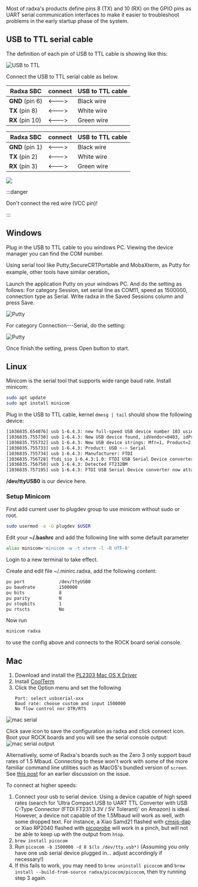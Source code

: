 
Most of radxa's products define pins 8 (TX) and 10 (RX) on the GPIO pins as UART serial communication interfaces to make it easier to troubleshoot problems in the early startup phase of the system.

## USB to TTL serial cable

The definition of each pin of USB to TTL cable is showing like this:

![USB to TTL](/img/accessories/600px-Usb2ttl-cable-definition.webp)

Connect the USB to TTL serial cable as below.

<Section compatible="^rock5itx" model={props.model}>

| Radxa SBC       | connect     | USB to TTL cable |
| --------------- | ----------- | ---------------- |
| **GND** (pin 6) | &lt;---&gt; | Black wire       |
| **TX** (pin 8)  | &lt;---&gt; | White wire       |
| **RX** (pin 10) | &lt;---&gt; | Green wire       |

</Section>

<Section compatible="rock5itx" model={props.model}>

| Radxa SBC       | connect     | USB to TTL cable |
| --------------- | ----------- | ---------------- |
| **GND** (pin 1) | &lt;---&gt; | Black wire       |
| **TX** (pin 2)  | &lt;---&gt; | White wire       |
| **RX** (pin 3)  | &lt;---&gt; | Green wire       |

</Section>

<Image
  src="/img/accessories/#model#-1000px-Serial-connection.webp"
  model={props.model}
  fallback="rock5a"
/>

:::danger

Don't connect the red wire (VCC pin)!

:::

<Tabs queryString="os">
<TabItem value="windows" label="Windows" default>

## Windows

Plug in the USB to TTL cable to you windows PC. Viewing the device manager you can find the COM number.

Using serial tool like Putty,SecureCRTPortable and MobaXterm, as Putty for example, other tools have similar oeration。

Launch the application Putty on your windows PC. And do the setting as follows:
For category Session, set serial line as COM11, speed as 1500000, connection type as Serial.
Write radxa in the Saved Sessions column and press Save.

![Putty](/img/configuration/Putty-setting-session.webp)

For category Connection---Serial, do the setting:

![Putty](/img/configuration/Putty-setting-serial.webp)

Once finish the setting, press Open button to start.

</TabItem>
<TabItem value="linux" label="Linux">

## Linux

Minicom is the serial tool that supports wide range baud rate.
Install minicom:

```bash
sudo apt update
sudo apt install minicom
```

Plug in the USB to TTL cable, kernel `dmesg | tail` should show the following device:

```bash
[1036835.654076] usb 1-6.4.3: new full-speed USB device number 103 using xhci_hcd
[1036835.755730] usb 1-6.4.3: New USB device found, idVendor=0403, idProduct=6001
[1036835.755732] usb 1-6.4.3: New USB device strings: Mfr=1, Product=2, SerialNumber=0
[1036835.755733] usb 1-6.4.3: Product: USB <-> Serial
[1036835.755734] usb 1-6.4.3: Manufacturer: FTDI
[1036835.756728] ftdi_sio 1-6.4.3:1.0: FTDI USB Serial Device converter detected
[1036835.756750] usb 1-6.4.3: Detected FT232BM
[1036835.757195] usb 1-6.4.3: FTDI USB Serial Device converter now attached to ttyUSB0
```

**/dev/ttyUSB0** is our device here.

### Setup Minicom

First add current user to plugdev group to use minicom without sudo or root.

```bash
sudo usermod -a -G plugdev $USER
```

Edit your **~/.bashrc** and add the following line with some default parameter

```bash
alias minicom='minicom -w -t xterm -l -R UTF-8'
```

Login to a new terminal to take effect.

Create and edit file ~/.minirc.radxa, add the following content:

```bash
pu port             /dev/ttyUSB0
pu baudrate         1500000
pu bits             8
pu parity           N
pu stopbits         1
pu rtscts           No
```

Now run

```bash
minicom radxa
```

to use the config above and connects to the ROCK board serial console.

</TabItem>

<TabItem value="mac" label="Mac" >

## Mac

1.  Download and install the [PL2303 Mac OS X Driver](http://www.prolific.com.tw/UserFiles/files/PL2303HXD_G_Mac%20Driver_v2_1_0_20210311.zip)
2.  Install [CoolTerm](https://freeware.the-meiers.org/previous/CoolTermMacUniversal147.zip)
3.  Click the Option menu and set the following
    >
        Port: select usbserial-xxx
        Baud rate: choose custom and input 1500000
        No flow control nor DTR/RTS

![mac serial](/img/configuration/Coolterm-serialport-setting.webp)

Click save icon to save the configuration as radxa and click connect icon.
Boot your ROCK boards and you will see the serial console output:
![mac serial output](/img/configuration/Coolterm-output.webp)

Alternatively, some of Radxa's boards such as the Zero 3 only support baud rates of 1.5 Mbaud. Connecting to these won't work with some of the more familiar command line utilities such as MacOS's bundled version of `screen`. See [this post](https://forum.radxa.com/t/macos-pi-4-e-s-working-1-5mbps-ttl-baudrate-with-picocom/8121) for an earlier discussion on the issue.

To connect at higher speeds: 

1. Connect your usb to serial device. Using a device capable of high speed rates (search for 'Ultra Compact USB to UART TTL Converter with USB C-Type Connector (FTDI FT231 3.3V / 5V Tolerant)' on Amazon) is ideal. However, a device not capable of the 1.5Mbaud will work as well, with some dropped text. For instance, a Xiao Samd21 flashed with [cmsis-dap](https://wiki.seeedstudio.com/Seeeduino-XIAO-DAPLink/) or Xiao RP2040 flashed with [picoprobe](https://github.com/jancumps/picoprobe/releases/tag/picoprobe-cmsis-xiao-v1.5.0) will work in a pinch, but will not be able to keep up with the output from `htop`.
2. `brew install picocom`
3. Run `picocom -b 1500000 -d 8 $(ls /dev/tty.usb*)` (Assuming you only have one usb serial device plugged in... adjust accordingly if necessary!)
4. If this fails to work, you may need to `brew uninstall picocom` and `brew install --build-from-source radxa/picocom/picocom`, then try running step 3 again.



</TabItem>

</Tabs>
